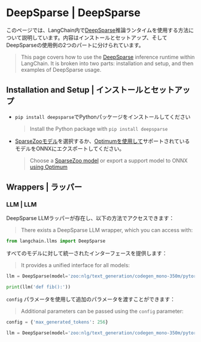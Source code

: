 # DeepSparse | DeepSparse

このページでは、LangChain内で[DeepSparse](https://github.com/neuralmagic/deepsparse)推論ランタイムを使用する方法について説明しています。内容はインストールとセットアップ、そしてDeepSparseの使用例の2つのパートに分けられています。

> This page covers how to use the [DeepSparse](https://github.com/neuralmagic/deepsparse) inference runtime within LangChain.
> It is broken into two parts: installation and setup, and then examples of DeepSparse usage.

## Installation and Setup | インストールとセットアップ

* `pip install deepsparse`でPythonパッケージをインストールしてください
  > Install the Python package with `pip install deepsparse`
* [SparseZooモデル](https://sparsezoo.neuralmagic.com/?useCase=text_generation)を選択するか、[Optimumを使用して](https://github.com/neuralmagic/notebooks/blob/main/notebooks/opt-text-generation-deepsparse-quickstart/OPT_Text_Generation_DeepSparse_Quickstart.ipynb)サポートされているモデルをONNXにエクスポートしてください。
  > Choose a [SparseZoo model](https://sparsezoo.neuralmagic.com/?useCase=text_generation) or export a support model to ONNX [using Optimum](https://github.com/neuralmagic/notebooks/blob/main/notebooks/opt-text-generation-deepsparse-quickstart/OPT_Text_Generation_DeepSparse_Quickstart.ipynb)

## Wrappers | ラッパー

### LLM | LLM

DeepSparse LLMラッパーが存在し、以下の方法でアクセスできます：

> There exists a DeepSparse LLM wrapper, which you can access with:

```python
from langchain.llms import DeepSparse
```

すべてのモデルに対して統一されたインターフェースを提供します：

> It provides a unified interface for all models:

```python
llm = DeepSparse(model='zoo:nlg/text_generation/codegen_mono-350m/pytorch/huggingface/bigpython_bigquery_thepile/base-none')

print(llm('def fib():'))
```

`config` パラメータを使用して追加のパラメータを渡すことができます：

> Additional parameters can be passed using the `config` parameter:

```python
config = {'max_generated_tokens': 256}

llm = DeepSparse(model='zoo:nlg/text_generation/codegen_mono-350m/pytorch/huggingface/bigpython_bigquery_thepile/base-none', config=config)
```
